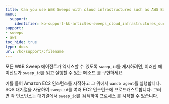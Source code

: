 ---
title: Can you use W&B Sweeps with cloud infrastructures such as AWS Batch, ECS, etc.?
menu:
  support:
    identifier: ko-support-kb-articles-sweeps_cloud_infrastructures_such_aws_batch_ecs
support:
- sweeps
- aws
toc_hide: true
type: docs
url: /ko/support/:filename
---

모든 W&B Sweep 에이전트가 엑세스할 수 있도록 `sweep_id`를 게시하려면, 이러한 에이전트가 `sweep_id`를 읽고 실행할 수 있는 메소드 를 구현하세요.

예를 들어 Amazon EC2 인스턴스를 시작하고 그 위에서 `wandb agent`를 실행합니다. SQS 대기열을 사용하여 `sweep_id`를 여러 EC2 인스턴스에 브로드캐스트합니다. 그러면 각 인스턴스는 대기열에서 `sweep_id`를 검색하여 프로세스 를 시작할 수 있습니다.
